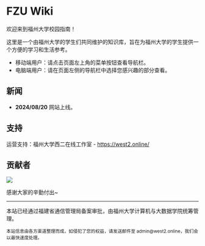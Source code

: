 # FZU Wiki

欢迎来到福州大学校园指南！

这里是一个由福州大学的学生们共同维护的知识库，旨在为福州大学的学生提供一个方便的学习和生活参考。

- 移动端用户：请点击页面左上角的菜单按钮查看导航栏。
- 电脑端用户：请在页面左侧的导航栏中选择您感兴趣的部分查看。

## 新闻

- **2024/08/20** 网站上线。

## 支持

运营支持：福州大学西二在线工作室 - https://west2.online/

## 贡献者

![](https://contrib.rocks/image?repo=west2-online/fzu-wiki)

感谢大家的辛勤付出~

---

本站已经通过福建省通信管理局备案审批，由福州大学计算机与大数据学院统筹管理。<br />

<small>
  本站信息由各方渠道整理而成，如侵犯了您的权益，请发送邮件至 admin@west2.online，我们会以最快速度处理。
</small>
